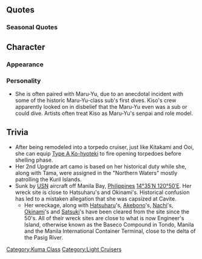 {{ShipPageHeader}}

==Quotes==
{{ShipQuotes
|Introduction = 木曾だ、お前に最高の勝利を与えてやる。
|Introduction/En = I'm Kiso. I'll bestow upon you the absolute best victory.

|Introduction/Kai Ni = まだ不安なのか？大丈夫だ、俺を信じろ。
|Introduction/Kai Ni/En = You're still worried? It's fine, leave it to me.

|Library = 5500トン型の軽巡洋艦、球磨型の木曾だ。よろしくな。<br>やれ、滑走台だ、カタパルトだ、そんなもんはいらねえな。<br>戦いは敵の懐に飛び込んでやるもんよ。なあ？
|Library/En = 5500 ton light cruiser, Kuma-class 'Kiso'. My regards.<br>Runways and catapults, nah, I don't need those.<br>Battle is all about bringing it right to the enemy! Right?

|Secretary 1 = なんだ？作戦か？
|Secretary 1/En = What is it? An operation?

|Secretary 2 = 不安なのか？
|Secretary 2/En = Are you uneasy?

|Secretary 3 = そうこなくっちゃな、スキンシップも大事だな。
|Secretary 3/En = Now ya talking, skinship is important.

|Secretary 3/Kai Ni = いいぜ！俺とお前の仲じゃないか！
|Secretary 3/Kai Ni/En = Yes, of course! Count on me!

|Idle/Kai Ni = いつかお前とは…いや、何でもない。俺らしくもないな…ふふっ
|Idle/Kai Ni/En = Someday, together with you... No, nothing. It's so unlike me too. Heh.

|Secretary Married = ありだな
|Secretary Married/En = Thanking 'ya.

|Wedding = こういっちゃ不謹慎だが、貴様の指揮での戦いはゾクゾクするよ、悪くない！
|Wedding/En = It's a bit impudent, but your directions in battle send shivers through me, it's not bad!

|Looking At Scores = 通信だ。よく読んでおけ。
|Looking At Scores/En = Correspondence. Read it carefully.

|Joining A Fleet = 俺に勝負を挑む馬鹿はどいつだ？
|Joining A Fleet/En = Where's the fool that dares challenge me?

|Equipment 1 = 水上機？要らないねぇ、そんなものは。
|Equipment 1/En = Seaplanes? Don't need that sort of thing.
|Equipment 1/Note = Kiso was built with a seaplane hangar beneath her bridge, but it was never used particularly heavily.

|Equipment 2 = いいねえ、こういうの。
|Equipment 2/En = It's good, I like it.

|Equipment 3 = ありだな。
|Equipment 3/En = Thanking 'ya.

|Supply = 水上機？要らないねぇ、そんなものは。
|Supply/En = Seaplanes? Don't need that sort of thing.

|Supply/Kai Ni = 補給か、ありがたい。お前もちゃんと食えよ。
|Supply/Kai Ni/En = Thank you for your supply. You ought to eat properly too.

|Docking Minor = 仕方ねえ。出てやるか。
|Docking Minor/En = No helping it, I'm going.

|Docking Major = ありだな。
|Docking Major/En = Thanking 'ya.

|Docking Complete = 艦の修復が終わったようだ。
|Docking Complete/En = Seems as though the ships have finished repairing.

|Construction = 新造艦が出来たようだ。
|Construction/En = Looks like a new ship has been constructed.

|Returning From Sortie = 艦隊が帰って来たな。
|Returning From Sortie/En = The fleet's back.

|Starting A Sortie = 本当の戦闘ってやつを教えてやるよ。
|Starting A Sortie/En = I'll teach them the meaning of a real battle!

|Battle Start = 弱すぎる！
|Battle Start/En = Too weak!

|Attack = いいぞ！
|Attack/En = Yeah!

|Night Battle = それで逃げたつもりなのか？
|Night Battle/En = Did you really think you could get away with that?

|Night Attack = お前らの指揮官は無能だな！
|Night Attack/En = That's one incompetent commander you got there!

|MVP = 当然の結果だ、別に騒ぐほどのことも無い。
|MVP/En = An inevitable result. No need to make a fuss about it.

|Minor Damage 1 = これくらいっ！！
|Minor Damage 1/En = Aaa... I can take this much!!

|Minor Damage 2 = チッ…やるじゃないか！
|Minor Damage 2/En = Tch... not bad!

|Major Damage = ちょっとばかし、涼しくなったぜ。
|Major Damage/En = Well, it's just gotten a bit cooler
|Major Damage/Note = Refer to her damaged and undamaged CGs.

|Sunk = この木曾を沈めたこと…誇るがいい…
|Sunk/En = To have been able to sink me, Kiso. Be proud of yourself
}}

===Seasonal Quotes===
{{Shipquoteseasonal
|RainySeason2015 = 雨の季節は体の傷が疼く…早く早くと嗾けて来る様だ…いや、気にするな。
|RainySeason2015_EN = The rainy season makes the wounds on my body ache... Telling me, "Faster. Go faster."... Nah, don't mind me.
|RainySeason2015_Clip = {{Audio|file=Kiso_Rainy_Season_2015.ogg}}
|RainySeason2015_Note = 

|MidSummer2015 = 夏か。この季節悪くはない。お前も海に行くか？なぁ？
|MidSummer2015_EN = The summer huh? Well, this season isn't bad at all. Hey, you too are going to the sea?
|MidSummer2015_Clip = {{Audio|file=Kiso_Mid-Summer_2015_Secretary_1.ogg}}
|MidSummer2015_Note = 

|Christmas2015 = クリスマスだと……ま、悪くはないな。
|Christmas2015_EN = Christmas...... Well, it's not bad.	
|Christmas2015_Clip = {{Audio|file=Kiso2_christmas2014.ogg}}
|Christmas2015_Note = From [[Seasonal/Christmas_2013|Christmas 2013]] & [[Seasonal/Christmas_2014|2014]]

|Christmas2015_2 = クリスマスケーキ……ふっ、こんなに甘くていいのか！？甘すぎる！！
|Christmas2015_2_EN = Christmas cake...... Hmm, is it alright for it to be so sweet!? It's too sweet!!
|Christmas2015_2_Clip = {{Audio|file=Kiso3_christmas2014.ogg}}
|Christmas2015_2_Note = From [[Seasonal/Christmas_2013|Christmas 2013]] & [[Seasonal/Christmas_2014|2014]]

|EndofYear2015 = 艦娘対抗歌合戦だと？あ、いや、そんなもの俺は出ないぞ！で、出ないと言っている！オオォイッ！
|EndofYear2015_EN = Shipgirls' group choir competition? Ah, no. I'm not joining. I said I'm not joining in! Hey!
|EndofYear2015_Clip = {{Audio|file=Kiso_End_of_Year_2015.ogg}}
|EndofYear2015_Note = 

|NewYear2016 = 謹賀新年だ。お前とこうして新しい年を迎えられて、よかった。今年も頼むぞ！
|NewYear2016_EN = Happy New Year. It is a pleasure to greet this new year with you. I'm counting on you for this year as well.	
|NewYear2016_Clip = {{Audio|file=Kiso_New_Year_2016.ogg}}
|NewYear2016_Note = 

|Valentine2016 = こういうのは柄じゃないんだが…ま、戦友としての気持ちだ。取っておけ
|Valentine2016_EN = It's not usually in my nature to be doing something like this... well, this is for our battle bond. Take it.
|Valentine2016_Clip = {{Audio|file=Kiso_Valentine_2016.ogg}}
|Valentine2016_Note = "柄" (which means pattern) is being used casually by Kiso is she refers to how Valentine's doesn't exactly fit her style.

|ThirdAnniversary2016 = 三周年、というわけか？お前と俺も長い付き合いになったな。いや、悪くわないさ
|ThirdAnniversary2016_EN = So it has been three years...? It looks like we've known each other for so long. No, It's not a bad thing.
|ThirdAnniversary2016_Clip = {{Audio|file=Kiso_Third_Anniversary.ogg}}
|ThirdAnniversary2016_Note = 

|RainySeason2016 = 雨の季節は体の傷が疼く…早く早くと嗾けて来る様だ…いや、気にするな。
|RainySeason2016_EN = The rainy season makes the wounds on my body ache... Telling me, "Faster. Go faster."... Nah, don't mind me.
|RainySeason2016_Clip = {{Audio|file=Kiso_Rainy_Season_2015.ogg}}
|RainySeason2016_Note = ''From [[Seasonal/Rainy Season 2015|Rainy Season 2015]]''
}}

== Character ==

=== Appearance ===

=== Personality ===
* She is often paired with Maru-Yu, due to an anecdotal incident with some of the historic Maru-Yu-class sub's first dives. Kiso's crew apparently looked on in disbelief that the Maru-Yu even was a sub or could dive. Artists often treat Kiso as Maru-Yu's senpai and role model.

==Trivia==
*After being remodeled into a torpedo cruiser, just like Kitakami and Ooi, she can equip [[Type A Ko-hyoteki]] to fire opening torpedoes before shelling phase.
*Her 2nd Upgrade art camo is based on her historical duty while she, along with Tama, were assigned in the "Northern Waters" mostly patrolling the Kuril Islands.
*Sunk by [http://en.wikipedia.org/wiki/USN USN] aircraft off Manila Bay, [http://en.wikipedia.org/wiki/Philippines Philippines] [http://tools.wmflabs.org/geohack/geohack.php?pagename=Japanese_cruiser_Kiso&params=14_35_N_120_50_E_ 14°35′N 120°50′E]. Her wreck site is close to Hatsuharu's and Okinami's. Historical confusion has led to a mistaken allegation that she was capsized at Cavite.
** Her wreckage, along with [[Hatsuharu]]'s, [[Akebono]]'s, [[Nachi]]'s, [[Okinami]]'s and [[Satsuki]]'s have been cleared from the site since the 50's. All of their wreck sites are close to what is now Engineer's Island, otherwise known as the Baseco Compound in Tondo, Manila and the Manila International Container Terminal, close to the delta of the Pasig River.

{{ShipPageFooter}}
[[Category:Kuma Class]]
[[Category:Light Cruisers]]